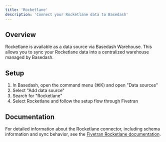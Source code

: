 ```yaml
---
title: 'Rocketlane'
description: 'Connect your Rocketlane data to Basedash'
---
```


## Overview

Rocketlane is available as a data source via Basedash Warehouse. This allows you to sync your Rocketlane data into a centralized warehouse managed by Basedash.

## Setup

1. In Basedash, open the command menu (⌘K) and open "Data sources"
2. Select "Add data source"
3. Search for "Rocketlane"
4. Select Rocketlane and follow the setup flow through Fivetran

## Documentation

For detailed information about the Rocketlane connector, including schema information and sync behavior, see the [Fivetran Rocketlane documentation](https://fivetran.com/docs/connectors/applications/rocketlane).

